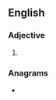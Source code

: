 ==English==

===Adjective===
{{head|en|comparative adjective}}

# {{en-comparative of|coarse}}

===Anagrams===
* {{anagrams|en|a=aceorrs|Correas|Roscrea|corears}}
